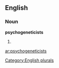 ==English==

===Noun===
'''psychogeneticists'''

# {{plural of|[[psychogeneticist]]}}

[[Category:English plurals]]

[[ar:psychogeneticists]]